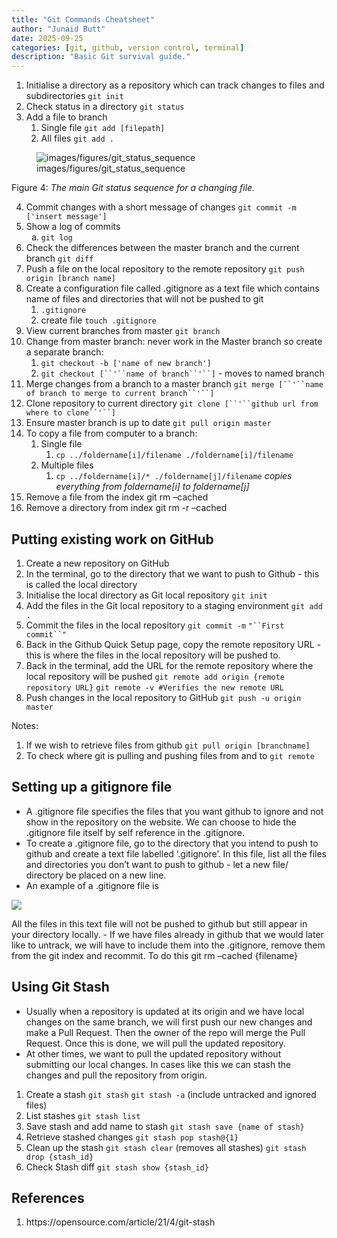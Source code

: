 ```yaml
---
title: "Git Commands Cheatsheet"
author: "Junaid Butt"
date: 2025-09-25
categories: [git, github, version control, terminal]
description: "Basic Git survival guide."
---
```


1. Initialise a directory as a repository which can track changes to files and subdirectories
    `git init` 
2. Check status in a directory 
    `git status`
3. Add a file to branch
    1. Single file
        `git add [filepath]`
    2. All files
         `git add .`


![images/figures/git_status_sequence](https://softcover.s3.amazonaws.com/636/learn_enough_git/images/figures/git_status_sequence.png)


Figure 4: *The main Git status sequence for a changing file.*

4. Commit changes with a short message of changes
   `git commit -m ['insert message']`
5. Show a log of commits
    a. `git log`
6. Check the differences between the master branch and the current branch
   `git diff`
7. Push a file on the local repository to the remote repository
   `git push origin [branch name]`
8. Create a configuration file called .gitignore as a text file which contains name of files and directories that will not be pushed to git
    1. `.gitignore`
    2. create file `touch .gitignore`
9.  View current branches from master
    `git branch`
10. Change from master branch: never work in the Master branch so create a separate branch:
    1. `git checkout -b ['name of new branch']`
    2. `git checkout [``'``name of branch``'``]` - moves to named branch
11. Merge changes from a branch to a master branch
    `git merge [``'``name of branch to merge to current branch``'``]`
12. Clone repository to current directory
    `git clone [``'``github url from where to clone``'``]`
13. Ensure master branch is up to date
    `git pull origin master`
14. To copy a file from computer to a branch:
    1. Single file
        1. `cp ../foldername[i]/filename ./foldername[i]/filename`
    2. Multiple files
        1. `cp ../foldername[i]/* ./foldername[j]/filename` 
             *copies everything from foldername[i] to foldername[j]* 
15. Remove a file from the index
    git rm --cached <filename>
16. Remove a directory from index
    git rm -r --cached <foldername>

## Putting existing work on GitHub

1. Create a new repository on GitHub
2. In the terminal, go to the directory that we want to push to Github - this is called the local directory
3. Initialise the local directory as Git local repository 
    `git init` 
4. Add the files in the Git local repository to a staging environment
    `git add .` 
5. Commit the files in the local repository
    `git commit -m` `"``First commit``"`
6. Back in the Github Quick Setup page, copy the remote repository URL - this is where the files in the local repository will be pushed to. 
7. Back in the terminal, add the URL for the remote repository where the local repository will be pushed
    `git remote add origin {remote repository URL}`
    `git remote -v #Verifies the new remote URL` 
8. Push changes in the local repository to GitHub
    `git push -u origin master` 

Notes:

1. If we wish to retrieve files from github
    `git pull origin [branchname]` 
2. To check where git is pulling and pushing files from and to
    `git remote`



## Setting up a gitignore file
- A .gitignore file specifies the files that you want github to ignore and not show in the repository on the website. We can choose to hide the .gitignore file itself by self reference in the .gitignore.
- To create a .gitignore file, go to the directory that you intend to push to github and create a text file labelled ‘.gitignore’. In this file, list all the files and directories you don’t want to push to github - let a new file/ directory be placed on a new line.
- An example of a .gitignore file is 


![](https://paper-attachments.dropbox.com/s_8C722D3AA9F02C6DDE84CC7E149F0C51663BDDA23D18F23CB693CF982C3EA0E3_1590354065361_Screenshot+2020-05-24+at+22.01.00.png)


All the files in this text file will not be pushed to github but still appear in your directory locally.
- If we have files already in github that we would later like to untrack, we will have to include them into the .gitignore, remove them from the git index and recommit. To do this
    git rm --cached {filename}


## Using Git Stash

- Usually when a repository is updated at its origin and we have local changes on the same branch, we will first push our new changes and make a Pull Request. Then the owner of the repo will merge the Pull Request. Once this is done, we will pull the updated repository.
- At other times, we want to pull the updated repository without submitting our local changes. In cases like this we can stash the changes and pull the repository from origin. 
1. Create a stash
    `git stash`
    `git stash -a` (include untracked and ignored files)
2. List stashes 
    `git stash list`
3. Save stash and add name to stash
    `git stash save {name of stash}`
4. Retrieve stashed changes
    `git stash pop stash@{1}`
5. Clean up the stash
    `git stash clear` (removes all stashes)
    `git stash drop {stash_id}`
6. Check Stash diff
    `git stash show {stash_id}`


## References

1. https://opensource.com/article/21/4/git-stash

